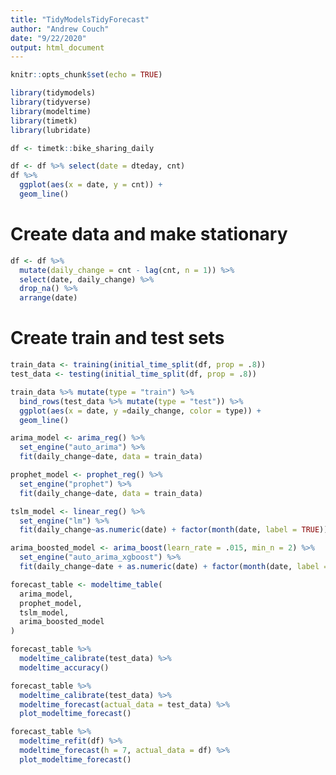 ```yaml
---
title: "TidyModelsTidyForecast"
author: "Andrew Couch"
date: "9/22/2020"
output: html_document
---
```


```r
knitr::opts_chunk$set(echo = TRUE)
```

```r
library(tidymodels)
library(tidyverse)
library(modeltime)
library(timetk)
library(lubridate)

df <- timetk::bike_sharing_daily
```

```r
df <- df %>% select(date = dteday, cnt) 
df %>%   
  ggplot(aes(x = date, y = cnt)) + 
  geom_line()
```
# Create data and make stationary
```r
df <- df %>% 
  mutate(daily_change = cnt - lag(cnt, n = 1)) %>% 
  select(date, daily_change) %>% 
  drop_na() %>% 
  arrange(date)
```

# Create train and test sets
```r

train_data <- training(initial_time_split(df, prop = .8))
test_data <- testing(initial_time_split(df, prop = .8))

train_data %>% mutate(type = "train") %>% 
  bind_rows(test_data %>% mutate(type = "test")) %>% 
  ggplot(aes(x = date, y =daily_change, color = type)) + 
  geom_line()
```



```r

arima_model <- arima_reg() %>% 
  set_engine("auto_arima") %>% 
  fit(daily_change~date, data = train_data)

prophet_model <- prophet_reg() %>% 
  set_engine("prophet") %>% 
  fit(daily_change~date, data = train_data)

tslm_model <- linear_reg() %>% 
  set_engine("lm") %>% 
  fit(daily_change~as.numeric(date) + factor(month(date, label = TRUE)), data = train_data)

arima_boosted_model <- arima_boost(learn_rate = .015, min_n = 2) %>% 
  set_engine("auto_arima_xgboost") %>% 
  fit(daily_change~date + as.numeric(date) + factor(month(date, label = TRUE)), data = train_data)

forecast_table <- modeltime_table(
  arima_model,
  prophet_model,
  tslm_model,
  arima_boosted_model
)
```



```r
forecast_table %>% 
  modeltime_calibrate(test_data) %>% 
  modeltime_accuracy()
```


```r
forecast_table %>% 
  modeltime_calibrate(test_data) %>% 
  modeltime_forecast(actual_data = test_data) %>% 
  plot_modeltime_forecast()
```

```r
forecast_table %>% 
  modeltime_refit(df) %>% 
  modeltime_forecast(h = 7, actual_data = df) %>% 
  plot_modeltime_forecast()

```












